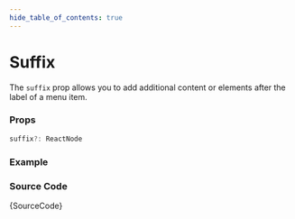 ```yaml
---
hide_table_of_contents: true
---
```



# Suffix

The `suffix` prop allows you to add additional content or elements after the label of a menu item.

### Props

```ts noCopy
suffix?: ReactNode
```

### Example

<IframeWindow url='http://localhost:3000/menu-examples/vertical-menu/menu-item/suffix' />

### Source Code

<TsToJsCodeSnippet>{SourceCode}</TsToJsCodeSnippet>
